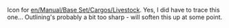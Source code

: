 Icon for [[en/Manual/Base Set/Cargos/Livestock]]. Yes, I did have to trace this one... Outlining's probably a bit too sharp - will soften this up at some point.
